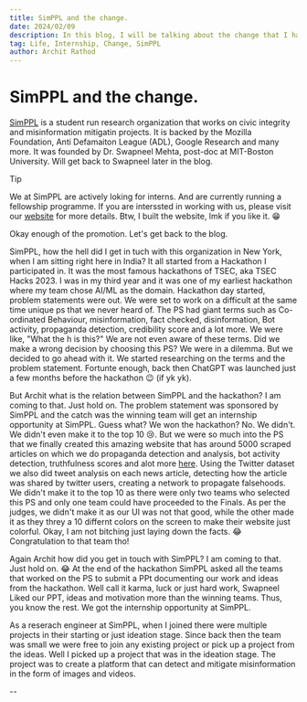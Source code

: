 ```yaml
---
title: SimPPL and the change.
date: 2024/02/09
description: In this blog, I will be talking about the change that I have experienced in my life after joining SimPPL.
tag: Life, Internship, Change, SimPPL
author: Archit Rathod
---
```


# SimPPL and the change.

[SimPPL](https://simppl.org) is a student run research organization that works on civic integrity and misinformation mitigatin projects. It is backed by the Mozilla Foundation, Anti Defamaiton League (ADL), Google Research and many more. It was founded by Dr. Swapneel Mehta, post-doc at MIT-Boston University. Will get back to Swapneel later in the blog.

> [!TIP]
> We at SimPPL are actively loking for interns. And are currently running a fellowship programme. If you are interssted in working with us, please visit our [website](https://simppl.org/fellowships) for more details. Btw, I built the website, lmk if you like it. 😁

Okay enough of the promotion. Let's get back to the blog.

SimPPL, how the hell did I get in tuch with this organization in New York, when I am sitting right here in India? It all started from a Hackathon I participated in. It was the most famous hackathons of TSEC, aka TSEC Hacks 2023. I was in my third year and it was one of my earliest hackathon where my team chose AI/ML as the domain. Hackathon day started, problem statements were out. We were set to work on a difficult at the same time unique ps that we never heard of. The PS had giant terms such as Co-ordinated Behaviour, misinformation, fact checked, disinformation, Bot activity, propaganda detection, credibility score and a lot more. We were like, "What the h is this?" We are not even aware of these terms. Did we make a wrong decision by choosing this PS? We were in a dilemma. But we decided to go ahead with it. We started researching on the terms and the problem statement. Fortunte enough, back then ChatGPT was launched just a few months before the hackathon 😉 (if yk yk).

But Archit what is the relation between SimPPL and the hackathon? I am coming to that. Just hold on.
The problem statement was sponsored by SimPPL and the catch was the winning team will get an internship opportunity at SimPPL. Guess what? We won the hackathon? No. We didn't. We didn't even make it to the top 10 😢. But we were so much into the PS that we finally created this amazing website that has around 5000 scraped articles on which we do propaganda detection and analysis, bot activity detection, truthfulness scores and alot more [here](https://github.com/Archit1706/SocialVision). Using the Twitter dataset we also did tweet analysis on each news article, detecting how the article was shared by twitter users, creating a network to propagate falsehoods. We didn't make it to the top 10 as there were only two teams who selected this PS and only one team could have proceeded to the Finals. As per the judges, we didn't make it as our UI was not that good, while the other made it as they threy a 10 differnt colors on the screen to make their website just colorful. Okay, I am not bitching just laying down the facts. 😂 Congratulation to that team tho!

Again Archit how did you get in touch with SimPPL? I am coming to that. Just hold on. 😂
At the end of the hackathon SimPPL asked all the teams that worked on the PS to submit a PPt documenting our work and ideas from the hackathon. Well call it karma, luck or just hard work, Swapneel Liked our PPT, ideas and motivation more than the winning teams. Thus, you know the rest. We got the internship opportunity at SimPPL.

As a reserach engineer at SimPPL, when I joined there were multiple projects in their starting or just ideation stage. Since back then the team was small we were free to join any existing project or pick up a project from the ideas. Well I picked up a project that was in the ideation stage. The project was to create a platform that can detect and mitigate misinformation in the form of images and videos.

--
